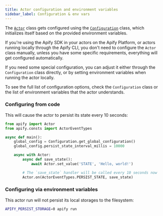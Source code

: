 ```yaml
---
title: Actor configuration and environment variables
sidebar_label: Configuration & env vars
---
```


The [`Actor`](../../reference/class/Actor) class gets configured using the [`Configuration`](../../reference/class/Actor) class,
which initializes itself based on the provided environment variables.

If you're using the Apify SDK in your actors on the Apify Platform, or actors running locally through the Apify CLI,
you don't need to configure the `Actor` class manually,
unless you have some specific requirements, everything will get configured automatically.

If you need some special configuration, you can adjust it either through the `Configuration` class directly,
or by setting environment variables when running the actor locally.

To see the full list of configuration options, check the `Configuration` class
or the list of environment variables that the actor understands.

### Configuring from code

This will cause the actor to persist its state every 10 seconds:

```python title="src/main.py"
from apify import Actor
from apify.consts import ActorEventTypes

async def main():
    global_config = Configuration.get_global_configuration()
    global_config.persist_state_interval_millis = 10000

    async with Actor:
        async def save_state():
            await Actor.set_value('STATE', 'Hello, world!')

        # The `save_state` handler will be called every 10 seconds now
        Actor.on(ActorEventTypes.PERSIST_STATE, save_state)
```

### Configuring via environment variables

This actor run will not persist its local storages to the filesystem:

```bash
APIFY_PERSIST_STORAGE=0 apify run
```
